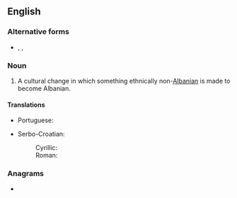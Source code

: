 ==English==
{{wikipedia}}

===Alternative forms===
* {{l|en|Albanization}}, {{l|en|Albanianisation}}, {{l|en|Albanianization}}

===Noun===
{{en-noun|-}}

# {{lb|en|pejorative}} A cultural change in which something ethnically non-[[Albanian]] is made to become Albanian.

====Translations====
{{trans-top|cultural change}}
* Portuguese: {{t|pt|albanização|f}}
{{trans-mid}}
* Serbo-Croatian:
*: Cyrillic: {{t|sh|албаниза́ција|f|sc=Cyrl}}
*: Roman: {{t|sh|albanizácija|f}}
{{trans-bottom}}

===Anagrams===
* {{anagrams|en|banalisation}}